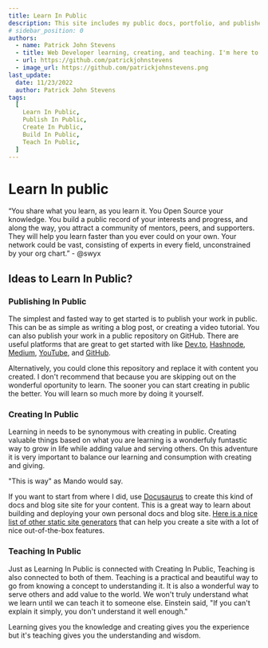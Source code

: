 ```yaml
---
title: Learn In Public
description: This site includes my public docs, portfolio, and published content. This primary purpose of this website is to help myself and other web developers to learn, create and publish teachable content to assist in the learning process while adding value and inspiring others to do the same.
# sidebar_position: 0
authors:
  - name: Patrick John Stevens
  - title: Web Developer learning, creating, and teaching. I'm here to serve.
  - url: https://github.com/patrickjohnstevens
  - image_url: https://github.com/patrickjohnstevens.png
last_update:
  date: 11/23/2022
  author: Patrick John Stevens
tags:
  [
    Learn In Public,
    Publish In Public,
    Create In Public,
    Build In Public,
    Teach In Public,
  ]
---
```


# Learn In public

“You share what you learn, as you learn it. You Open Source your knowledge. You build a public record of your interests and progress, and along the way, you attract a community of mentors, peers, and supporters. They will help you learn faster than you ever could on your own. Your network could be vast, consisting of experts in every field, unconstrained by your org chart.” - @swyx

## Ideas to Learn In Public?

### Publishing In Public

The simplest and fasted way to get started is to publish your work in public. This can be as simple as writing a blog post, or creating a video tutorial. You can also publish your work in a public repository on GitHub. There are useful platforms that are great to get started with like [Dev.to](https://dev.to/), [Hashnode](https://hashnode.com/), [Medium](https://medium.com/), [YouTube](https://www.youtube.com/), and [GitHub](htttps://github.com/).

Alternatively, you could clone this repository and replace it with content you created. I don't recommend that because you are skipping out on the wonderful oportunity to learn. The sooner you can start creating in public the better. You will learn so much more by doing it yourself.

### Creating In Public

Learning in needs to be synonymous with creating in public. Creating valuable things based on what you are learning is a wonderfuly funtastic way to grow in life while adding value and serving others. On this adventure it is very important to balance our learning and consumption with creating and giving.

"This is way" as Mando would say.

If you want to start from where I did, use [Docusaurus](https://docusaurus.io/) to create this kind of docs and blog site site for your content. This is a great way to learn about building and deploying your own personal docs and blog site. [Here is a nice list of other static site generators](https://docusaurus.io/docs#comparison-with-other-tools) that can help you create a site with a lot of nice out-of-the-box features.

### Teaching In Public

Just as Learning In Public is connected with Creating In Public, Teaching is also connected to both of them. Teaching is a practical and beautiful way to go from knowing a concept to understanding it. It is also a wonderful way to serve others and add value to the world. We won't truly understand what we learn until we can teach it to someone else. Einstein said, "If you can't explain it simply, you don't understand it well enough."

Learning gives you the knowledge and creating gives you the experience but it's teaching gives you the understanding and wisdom.
